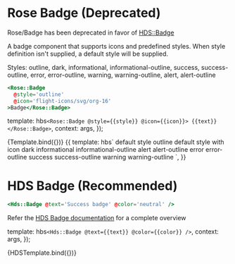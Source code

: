 
<Meta title="Rose/Badge" component="Badge" />

# Rose Badge (Deprecated)

Rose/Badge has been deprecated in favor of [HDS::Badge](https://design-system-components-hashicorp.vercel.app/components/badge)

A badge component that supports icons and predefined styles.
When style definition isn't supplied, a default style will be supplied.

Styles: outline, dark, informational, informational-outline, success, success-outline, error, error-outline, warning, warning-outline, alert, alert-outline

```handlebars
<Rose::Badge
  @style='outline'
  @icon='flight-icons/svg/org-16'
>Badge</Rose::Badge>
```

  template: hbs`<Rose::Badge
      @style={{style}}
      @icon={{icon}}>
      {{text}}
      </Rose::Badge>`,
  context: args,
});

<Preview>
  <Story
    name="Test"
    args={{
      text: 'Badge',
      style: 'none',
      icon: 'flight-icons/svg/org-16',
    }}
    argTypes={{
      style: {
        control: 'select',
        options: [
          'none',
          'outline',
          'dark',
          'informational',
          'informational-outline',
          'success',
          'success-outline',
          'alert',
          'alert-outline',
          'error',
          'error-outline',
          'warning',
          'warning-outline',
        ],
      },
    }}
  >
    {Template.bind({})}
  </Story>
</Preview>

<Preview>
  <Story name="Style legend">
    {{
      template: hbs`
    <Rose::Badge>default style</Rose::Badge>
    <Rose::Badge @style="outline">outline</Rose::Badge>
    <Rose::Badge @icon="flight-icons/svg/org-16">default style with icon</Rose::Badge>
    <Rose::Badge @style="dark">dark</Rose::Badge>
    <Rose::Badge @style="informational">informational</Rose::Badge>
    <Rose::Badge @style="informational-outline">informational-outline</Rose::Badge>
    <Rose::Badge @style="alert">alert</Rose::Badge>
    <Rose::Badge @style="alert-outline">alert-outline</Rose::Badge>
    <Rose::Badge @style="error">error</Rose::Badge>
    <Rose::Badge @style="error-outline">error-outline</Rose::Badge>
    <Rose::Badge @style="success">success</Rose::Badge>
    <Rose::Badge @style="success-outline">success-outline</Rose::Badge>
    <Rose::Badge @style="warning">warning</Rose::Badge>
    <Rose::Badge @style="warning-outline">warning-outline</Rose::Badge>
    `,
    }}
  </Story>
</Preview>

# HDS Badge (Recommended)

```handlebars
<Hds::Badge @text='Success badge' @color='neutral' />
```

Refer the [HDS Badge documentation](https://design-system-components-hashicorp.vercel.app/components/badge) for a complete overview

  template: hbs`<Hds::Badge @text={{text}}
      @color={{color}}
      />`,
  context: args,
});

<Preview>
  <Story
    name="Hds Badge"
    args={{
      text: 'Badge',
    }}
    argTypes={{
      color: {
        control: 'select',
        options: ['success', 'warning', 'critical', 'highlight'],
      },
    }}
  >
    {HDSTemplate.bind({})}
  </Story>
</Preview>
